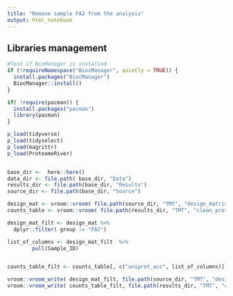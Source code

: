 ```yaml
---
title: "Remove sample FA2 from the analysis"
output: html_notebook
---
```




## Libraries management 
```r

#Test if BioManager is installed
if (!requireNamespace("BiocManager", quietly = TRUE)) {
  install.packages("BiocManager")
  BiocManager::install()
}

if( !require(pacman)) {
  install.packages("pacman")
  library(pacman)
}

p_load(tidyverse)
p_load(tidyselect)
p_load(magrittr)
p_load(ProteomeRiver)



```



```r
base_dir <-  here::here() 
data_dir <- file.path( base_dir, "Data")
results_dir <- file.path(base_dir, "Results")
source_dir <- file.path(base_dir, "Source")
```

```r
design_mat <- vroom::vroom( file.path(source_dir, "TMT", "design_matrix.tab" )  ) 
counts_table <- vroom::vroom( file.path(results_dir, "TMT", "clean_proteins", "counts_table_cleaned.tab"))

```

```r

design_mat_filt <- design_mat %>%
  dplyr::filter( group != "FA2")

list_of_columns <- design_mat_filt  %>%
        pull(Sample_ID)


counts_table_filt <- counts_table[, c("uniprot_acc", list_of_columns)]

```


```r
vroom::vroom_write( design_mat_filt, file.path(source_dir, "TMT", "design_matrix_no_FA2.tab" )  ) 
vroom::vroom_write( counts_table_filt, file.path(results_dir, "TMT", "clean_proteins", "counts_table_no_FA2.tab"))

```



